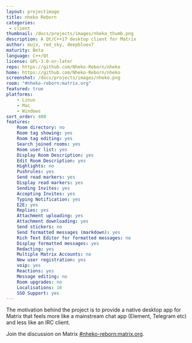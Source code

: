 ```yaml
---
layout: projectimage
title: nheko Reborn
categories: 
 - client
thumbnail: /docs/projects/images/nheko_thumb.png
description: A Qt/C++17 desktop client for Matrix
author: mujx, red_sky, deepbluev7
maturity: Beta
language: C++/Qt
license: GPL-3.0-or-later
repo: https://github.com/Nheko-Reborn/nheko
home: https://github.com/Nheko-Reborn/nheko
screenshot: /docs/projects/images/nheko.png
room: "#nheko-reborn:matrix.org"
featured: true
platforms:
    - Linux
    - Mac
    - Windows
sort_order: 400
features:
    Room directory: no
    Room tag showing: yes
    Room tag editing: yes
    Search joined rooms: yes
    Room user list: yes
    Display Room Description: yes
    Edit Room Description: yes
    Highlights: no
    Pushrules: yes
    Send read markers: yes
    Display read markers: yes
    Sending Invites: yes
    Accepting Invites: yes
    Typing Notification: yes
    E2E: yes
    Replies: yes
    Attachment uploading: yes
    Attachment downloading: yes
    Send stickers: no
    Send formatted messages (markdown): yes
    Rich Text Editor for formatted messages: no
    Display formatted messages: yes
    Redacting: yes
    Multiple Matrix Accounts: no
    New user registration: yes
    voip: yes
    Reactions: yes
    Message editing: no
    Room upgrades: no
    Localisations: 16
    SSO Support: yes
---
```


The motivation behind the project is to provide a native desktop app for Matrix that feels more like a mainstream chat app (Element, Telegram etc) and less like an IRC client.

Join the discussion on Matrix [#nheko-reborn:matrix.org](https://matrix.to/#/#nheko-reborn:matrix.org).
